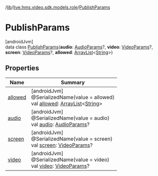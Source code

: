 /[lib](/api-reference/android/v2/home/content)/[live.hms.video.sdk.models.role](../index)/[PublishParams](index)

# PublishParams

[androidJvm]\
data class [PublishParams](index)(**audio**: [AudioParams](../-audio-params/index)?, **video**: [VideoParams](../-video-params/index)?, **screen**: [VideoParams](../-video-params/index)?, **allowed**: [ArrayList](https://developer.android.com/reference/kotlin/java/util/ArrayList.html)<[String](https://kotlinlang.org/api/latest/jvm/stdlib/kotlin/-string/index.html)>)

## Properties

| Name               | Summary                                                                                                                                                                                                                                                |
| ------------------ | ------------------------------------------------------------------------------------------------------------------------------------------------------------------------------------------------------------------------------------------------------ |
| [allowed](allowed) | [androidJvm]<br />@SerializedName(value = allowed)<br />val [allowed](allowed): [ArrayList](https://developer.android.com/reference/kotlin/java/util/ArrayList.html)<[String](https://kotlinlang.org/api/latest/jvm/stdlib/kotlin/-string/index.html)> |
| [audio](audio)     | [androidJvm]<br />@SerializedName(value = audio)<br />val [audio](audio): [AudioParams](../-audio-params/index)?                                                                                                                                       |
| [screen](screen)   | [androidJvm]<br />@SerializedName(value = screen)<br />val [screen](screen): [VideoParams](../-video-params/index)?                                                                                                                                    |
| [video](video)     | [androidJvm]<br />@SerializedName(value = video)<br />val [video](video): [VideoParams](../-video-params/index)?                                                                                                                                       |
